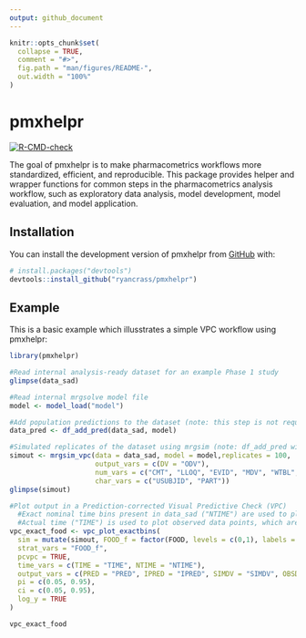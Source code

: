 ```yaml
---
output: github_document
---
```


<!-- README.md is generated from README.Rmd. Please edit that file -->

```r
knitr::opts_chunk$set(
  collapse = TRUE,
  comment = "#>",
  fig.path = "man/figures/README-",
  out.width = "100%"
)
```

# pmxhelpr

<!-- badges: start -->
[![R-CMD-check](https://github.com/ryancrass/pmxhelpr/actions/workflows/R-CMD-check.yaml/badge.svg)](https://github.com/ryancrass/pmxhelpr/actions/workflows/R-CMD-check.yaml)
<!-- badges: end -->

The goal of pmxhelpr is to make pharmacometrics workflows more standardized, efficient, and reproducible. This package provides helper and wrapper functions for common steps in the pharmacometrics analysis workflow, such as exploratory data analysis, model development, model evaluation, and model application.

## Installation

You can install the development version of pmxhelpr from [GitHub](https://github.com/) with:

``` r
# install.packages("devtools")
devtools::install_github("ryancrass/pmxhelpr")
```

## Example

This is a basic example which illusstrates a simple VPC workflow using pmxhelpr:

``` r
library(pmxhelpr)

#Read internal analysis-ready dataset for an example Phase 1 study
glimpse(data_sad)

#Read internal mrgsolve model file
model <- model_load("model")

#Add population predictions to the dataset (note: this step is not required when using mrgsim_vpc)
data_pred <- df_add_pred(data_sad, model)

#Simulated replicates of the dataset using mrgsim (note: df_add_pred will be called within this step so data_sad can be passed in directly)
simout <- mrgsim_vpc(data = data_sad, model = model,replicates = 100,
                     output_vars = c(DV = "ODV"),
                     num_vars = c("CMT", "LLOQ", "EVID", "MDV", "WTBL", "FOOD"),
                     char_vars = c("USUBJID", "PART"))
glimpse(simout)

#Plot output in a Prediction-corrected Visual Predictive Check (VPC)
  #Exact nominal time bins present in data_sad ("NTIME") are used to plot summary statistics
  #Actual time ("TIME") is used to plot observed data points, which are also prediction-corrected if pcVPC=TRUE
vpc_exact_food <- vpc_plot_exactbins(
  sim = mutate(simout, FOOD_f = factor(FOOD, levels = c(0,1), labels = c("Fasted", "Fed"))), 
  strat_vars = "FOOD_f",
  pcvpc = TRUE,
  time_vars = c(TIME = "TIME", NTIME = "NTIME"),
  output_vars = c(PRED = "PRED", IPRED = "IPRED", SIMDV = "SIMDV", OBSDV = "OBSDV"),
  pi = c(0.05, 0.95),
  ci = c(0.05, 0.95),
  log_y = TRUE
)

vpc_exact_food
```

